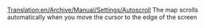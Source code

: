 [[Translation:en/Archive/Manual/Settings/Autoscroll]]
The map scrolls automatically when you move the cursor to the edge of the screen